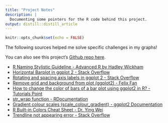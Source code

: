 ```yaml
---
title: "Project Notes"
description: |
  Documenting some pointers for the R code behind this project.
output: distill::distill_article
---
```


```r
knitr::opts_chunk$set(echo = FALSE)
```

The following sources helped me solve specific challenges in my graphs!

You can also see this project's [Github repo here](https://github.com/katie-zhong/webtoon-originals-analysis).

* [R Naming Stylistic Guideline - Advanced R by Hadley Wickham](http://adv-r.had.co.nz/Style.html)
* [Horizontal Barplot in ggplot 2 - Stack Overflow](https://stackoverflow.com/questions/10941225/horizontal-barplot-in-ggplot2)
* [Rotating and spacing axis labels in ggplot 2 - Stack Overflow](https://stackoverflow.com/questions/1330989/rotating-and-spacing-axis-labels-in-ggplot2)
* [Remove grid and background from plot (ggplot2) - Felix Fan](https://felixfan.github.io/ggplot2-remove-grid-background-margin/)
* [How to change the color of bars of a bar plot using ggplot2 in R? - Tutorials Point](https://www.tutorialspoint.com/how-to-change-the-color-of-bars-of-a-bar-plot-using-ggplot2-in-r)
* [str_wrap function - RDocumentation](https://www.rdocumentation.org/packages/stringr/versions/1.4.0/topics/str_wrap)
* [Gradient colour scales (scale_colour_gradient)	- ggplot2 Documentation](https://ggplot2.tidyverse.org/reference/scale_gradient.html)
* [R Built-in Colors Cheat Sheet - Dr. Ying Wei](http://www.stat.columbia.edu/~tzheng/files/Rcolor.pdf)
* [Trendline not appearing error - Stack Overflow](https://stackoverflow.com/questions/70107287/why-is-my-trendline-not-appearing-in-my-plot)
